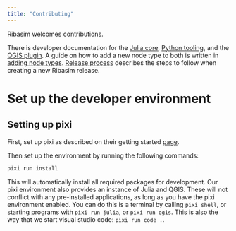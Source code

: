 ```yaml
---
title: "Contributing"
---
```


Ribasim welcomes contributions.

There is developer documentation for the [Julia core](core.qmd), [Python tooling](python.qmd), and the [QGIS plugin](qgis.qmd).
A guide on how to add a new node type to both is written in [adding node types](addnode.qmd).
[Release process](release.qmd) describes the steps to follow when creating a new Ribasim release.

# Set up the developer environment

## Setting up pixi

First, set up pixi as described on their getting started [page](https://prefix.dev/docs/pixi/overview).

Then set up the environment by running the following commands:

```sh
pixi run install
```

This will automatically install all required packages for development.
Our pixi environment also provides an instance of Julia and QGIS.
These will not conflict with any pre-installed applications, as long as you have the pixi environment enabled.
You can do this is a terminal by calling `pixi shell`, or starting programs with `pixi run julia`, or `pixi run qgis`.
This is also the way that we start visual studio code: `pixi run code .`.
